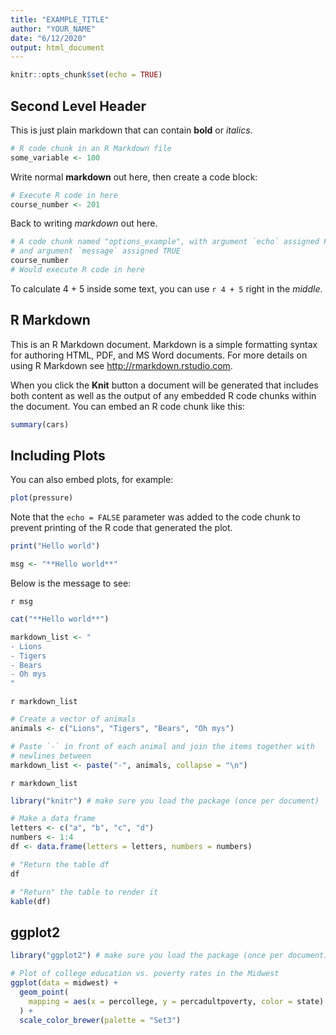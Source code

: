 ```yaml
---
title: "EXAMPLE_TITLE"
author: "YOUR_NAME"
date: "6/12/2020"
output: html_document
---
```


```r
knitr::opts_chunk$set(echo = TRUE)
```
## Second Level Header
This is just plain markdown that can contain **bold** or _italics_.

```r
# R code chunk in an R Markdown file
some_variable <- 100
```

Write normal **markdown** out here, then create a code block:

```r
# Execute R code in here
course_number <- 201
```

Back to writing _markdown_ out here.

```r
# A code chunk named "options_example", with argument `echo` assigned FALSE
# and argument `message` assigned TRUE
course_number
# Would execute R code in here
```

To calculate 4 + 5 inside some text, you can use `r 4 + 5` right in the _middle_.



## R Markdown

This is an R Markdown document. Markdown is a simple formatting syntax for authoring HTML, PDF, and MS Word documents. For more details on using R Markdown see <http://rmarkdown.rstudio.com>.

When you click the **Knit** button a document will be generated that includes both content as well as the output of any embedded R code chunks within the document. You can embed an R code chunk like this:

```r
summary(cars)
```

## Including Plots

You can also embed plots, for example:

```r
plot(pressure)
```

Note that the `echo = FALSE` parameter was added to the code chunk to prevent printing of the R code that generated the plot.

```r
print("Hello world")
```

```r
msg <- "**Hello world**"
```

Below is the message to see:

`r msg`

```r
cat("**Hello world**")
```

```r
markdown_list <- "
- Lions
- Tigers
- Bears
- Oh mys
"
```

`r markdown_list`

```r
# Create a vector of animals
animals <- c("Lions", "Tigers", "Bears", "Oh mys")

# Paste `-` in front of each animal and join the items together with
# newlines between
markdown_list <- paste("-", animals, collapse = "\n")
```

`r markdown_list`

```r
library("knitr") # make sure you load the package (once per document)

# Make a data frame
letters <- c("a", "b", "c", "d")
numbers <- 1:4
df <- data.frame(letters = letters, numbers = numbers)

# "Return the table df
df

# "Return" the table to render it
kable(df)
```

## ggplot2
```r
library("ggplot2") # make sure you load the package (once per document)

# Plot of college education vs. poverty rates in the Midwest
ggplot(data = midwest) +
  geom_point(
    mapping = aes(x = percollege, y = percadultpoverty, color = state)
  ) +
  scale_color_brewer(palette = "Set3")
```